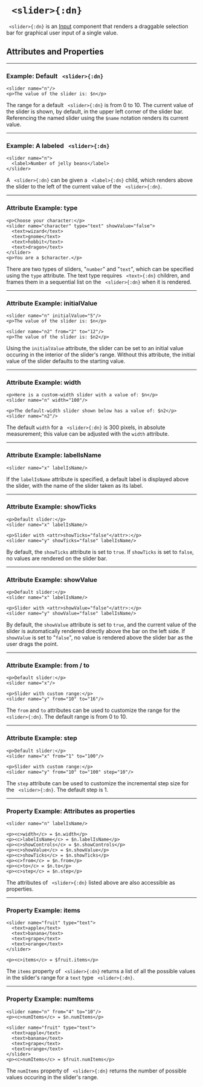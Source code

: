 


 
# ` <slider>{:dn}`



` <slider>{:dn}` is an [Input](../document_structure/essentialConcepts#component-types)
component that renders a draggable selection bar for graphical user input of a single value.

## Attributes and Properties 
 <AttrDisplay name='slider'/> 
 <PropDisplay name='slider'/>

---

### Example: Default ` <slider>{:dn}`


```doenet-editor-horiz
<slider name="n"/> 
<p>The value of the slider is: $n</p>
```



The range for a default ` <slider>{:dn}` is from $0$ to $10$. The current value of the slider is shown, by default, in 
the upper left corner of the slider bar. Referencing the named slider using the `$name` notation renders its current value.



---

### Example: A labeled ` <slider>{:dn}`


```doenet-editor-horiz
<slider name="n">
  <label>Number of jelly beans</label>
</slider>
```



A ` <slider>{:dn}` can be given a ` <label>{:dn}` child, which renders above the slider to the 
left of the current value of the ` <slider>{:dn}`.



---

### Attribute Example: type


```doenet-example
<p>Choose your character:</p>
<slider name="character" type="text" showValue="false">
  <text>wizard</text>
  <text>gnome</text>
  <text>hobbit</text>
  <text>dragon</text>
</slider>
<p>You are a $character.</p>
```



There are two types of sliders, "`number`" and "`text`", which can be 
specified using the `type` attribute. The text type requires ` <text>{:dn}` children, and 
frames them in a sequential list on the ` <slider>{:dn}` when it is rendered.



---

### Attribute Example: initialValue


```doenet-example
<slider name="n" initialValue="5"/>
<p>The value of the slider is: $n</p>

<slider name="n2" from="2" to="12"/>
<p>The value of the slider is: $n2</p>
```



Using the `initialValue` attribute, the slider can be set to an initial value 
occuring in the interior of the slider's range. Without this attribute, the 
initial value of the slider defaults to the starting value.



---

### Attribute Example: width


```doenet-example
<p>Here is a custom-width slider with a value of: $n</p>
<slider name="n" width="100"/>

<p>The default-width slider shown below has a value of: $n2</p>
<slider name="n2"/>
```



The default `width` for a ` <slider>{:dn}` is 300 pixels, in absolute measurement; this 
value can be adjusted with the `width` attribute.


---

### Attribute Example: labelIsName


```doenet-example
<slider name="x" labelIsName/>
```



If the `labelIsName` attribute is specified, a default label is displayed above the slider, with 
the name of the slider taken as its label.



---

### Attribute Example: showTicks


```doenet-example
<p>Default slider:</p>
<slider name="x" labelIsName/>

<p>Slider with <attr>showTicks="false"</attr>:</p>
<slider name="y" showTicks="false" labelIsName/>
```



By default, the `showTicks` attribute is set to `true`. If `showTicks` is set to `false`, no values 
are rendered on the slider bar.



---

### Attribute Example: showValue


```doenet-example
<p>Default slider:</p>
<slider name="x" labelIsName/>

<p>Slider with <attr>showValue="false"</attr>:</p>
<slider name="y" showValue="false" labelIsName/>
```



By default, the `showValue` attribute is set to `true`, and the current value of the slider is 
automatically rendered directly above the bar on the left side. If `showValue` is set to "`false`", 
no value is rendered above the slider bar as the user drags the point.



---

### Attribute Example: from / to


```doenet-example
<p>Default slider:</p>
<slider name="x"/>

<p>Slider with custom range:</p>
<slider name="y" from="10" to="16"/>
```



The `from` and `to` attributes can be used to customize the range for the ` <slider>{:dn}`. The default 
range is from $0$ to $10$.



---

### Attribute Example: step


```doenet-example
<p>Default slider:</p>
<slider name="x" from="1" to="100"/>

<p>Slider with custom range:</p>
<slider name="y" from="10" to="100" step="10"/>
```



The `step` attribute can be used to customize the incremental step size for the ` <slider>{:dn}`. The default 
step is $1$.



---

### Property Example: Attributes as properties


```doenet-editor-horiz
<slider name="n" labelIsName/>

<p><c>width</c> = $n.width</p>
<p><c>labelIsName</c> = $n.labelIsName</p>
<p><c>showControls</c> = $n.showControls</p>
<p><c>showValue</c> = $n.showValue</p>
<p><c>showTicks</c> = $n.showTicks</p>
<p><c>from</c> = $n.from</p>
<p><c>to</c> = $n.to</p>
<p><c>step</c> = $n.step</p>
```



The attributes of ` <slider>{:dn}` listed above are also accessible as properties.



---

### Property Example: items


```doenet-editor-horiz
<slider name="fruit" type="text">
  <text>apple</text>
  <text>banana</text>
  <text>grape</text>
  <text>orange</text>
</slider>

<p><c>items</c> = $fruit.items</p>      
```



The `items` property of ` <slider>{:dn}` returns a list of all the possible values in 
the slider's range for a `text` type ` <slider>{:dn}`.



---

### Property Example: numItems


```doenet-editor-horiz
<slider name="n" from="4" to="10"/>
<p><c>numItems</c> = $n.numItems</p>

<slider name="fruit" type="text">
  <text>apple</text>
  <text>banana</text>
  <text>grape</text>
  <text>orange</text>
</slider>
<p><c>numItems</c> = $fruit.numItems</p>      
```



The `numItems` property of ` <slider>{:dn}` returns the number of possible values 
occuring in the slider's range.

